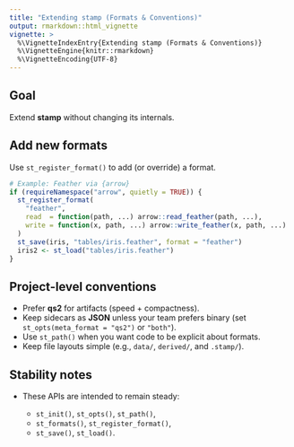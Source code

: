 ```yaml
---
title: "Extending stamp (Formats & Conventions)"
output: rmarkdown::html_vignette
vignette: >
  %\VignetteIndexEntry{Extending stamp (Formats & Conventions)}
  %\VignetteEngine{knitr::rmarkdown}
  %\VignetteEncoding{UTF-8}
---
```


## Goal
Extend **stamp** without changing its internals.

## Add new formats
Use `st_register_format()` to add (or override) a format.

```r
# Example: Feather via {arrow}
if (requireNamespace("arrow", quietly = TRUE)) {
  st_register_format(
    "feather",
    read  = function(path, ...) arrow::read_feather(path, ...),
    write = function(x, path, ...) arrow::write_feather(x, path, ...)
  )
  st_save(iris, "tables/iris.feather", format = "feather")
  iris2 <- st_load("tables/iris.feather")
}
```

## Project-level conventions

* Prefer **qs2** for artifacts (speed + compactness).
* Keep sidecars as **JSON** unless your team prefers binary (set `st_opts(meta_format = "qs2")` or `"both"`).
* Use `st_path()` when you want code to be explicit about formats.
* Keep file layouts simple (e.g., `data/`, `derived/`, and `.stamp/`).

## Stability notes

* These APIs are intended to remain steady:

  * `st_init()`, `st_opts()`, `st_path()`,
  * `st_formats()`, `st_register_format()`,
  * `st_save()`, `st_load()`.